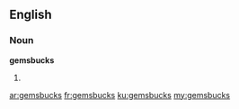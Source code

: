 ==English==

===Noun===
'''gemsbucks'''

# {{plural of|gemsbuck}}

[[ar:gemsbucks]]
[[fr:gemsbucks]]
[[ku:gemsbucks]]
[[my:gemsbucks]]
